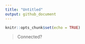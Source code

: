 ```yaml
---
title: "Untitled"
output: github_document
---
```


```r
knitr::opts_chunk$set(echo = TRUE)
```

> Connected?